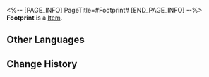 <%-- [PAGE_INFO]
PageTitle=#Footprint#
[END_PAGE_INFO] --%>
{{Item Infobox
|title       = Footprint
|id          = 140137
|image       = Item Footprint.png
|type        = 
|invCategory = Missions
|rarity      = 3
|effect      = 
|description = Arlan used too much force during combat and left a footprint on the floor tile.
}}
{{Description|1=''"We Security Department should use this as our insignia next year!"''}}
'''Footprint''' is a [[Item]].

==Other Languages==
{{Other Languages
|en   = Footprint
|zhs  = 脚印
|zht  = 腳印
|ja   = 足跡
|ko   = 발자국
|es   = Huella de Arlan
|fr   = Empreinte de pas
|ru   = След
|th   = รอยเท้า
|vi   = Dấu Chân
|de   = Fußabdruck
|id   = Jejak Kaki
|pt   = Pegada
}}

==Change History==
{{Change History|2.0}}